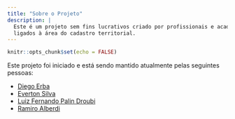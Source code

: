 ```yaml
---
title: "Sobre o Projeto"
description: |
  Este é um projeto sem fins lucrativos criado por profissionais e acadêmicos
  ligados à área do cadastro territorial.
---
```


```r
knitr::opts_chunk$set(echo = FALSE)
```

Este projeto foi iniciado e está sendo mantido atualmente pelas seguintes pessoas:

- [Diego Erba]()
- [Everton Silva]()
- [Luiz Fernando Palin Droubi](http://droubi.me)
- [Ramiro Alberdi]()